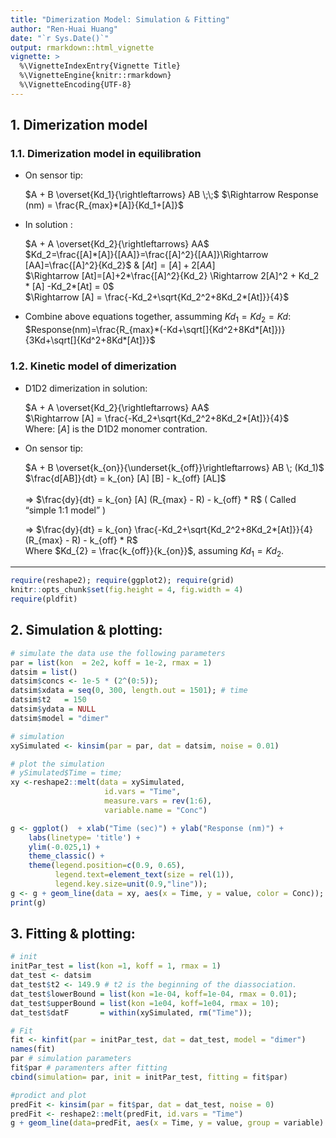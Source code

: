 ```yaml
---
title: "Dimerization Model: Simulation & Fitting"
author: "Ren-Huai Huang"
date: "`r Sys.Date()`"
output: rmarkdown::html_vignette
vignette: >
  %\VignetteIndexEntry{Vignette Title}
  %\VignetteEngine{knitr::rmarkdown}
  %\VignetteEncoding{UTF-8}
---
```

## 1. Dimerization model 
### 1.1. Dimerization model in equilibration

<ul>    
<li>On sensor tip:</li>      
  $A + B \overset{Kd_1}{\rightleftarrows} AB \;\;$   $\Rightarrow Response (nm) = \frac{R_{max}*[A]}{Kd_1+[A]}$   

<li>In solution :</li>     
  $A + A \overset{Kd_2}{\rightleftarrows} AA$  
  $Kd_2=\frac{[A]*[A]}{[AA]}=\frac{[A]^2}{[AA]}\Rightarrow [AA]=\frac{[A]^2}{Kd_2}$ & $[At] = [A] + 2[AA]$    
  $\Rightarrow [At]=[A]+2*\frac{[A]^2}{Kd_2} \Rightarrow 2[A]^2 + Kd_2 * [A] -Kd_2*[At] = 0$     
  $\Rightarrow [A] = \frac{-Kd_2+\sqrt{Kd_2^2+8Kd_2*[At]}}{4}$  

<li>Combine above equations together, assumming $Kd_1 = Kd_2 = Kd$:</li>   
  $Response(nm)=\frac{R_{max}*(-Kd+\sqrt[]{Kd^2+8Kd*[At]})}{3Kd+\sqrt[]{Kd^2+8Kd*[At]}}$     
</ul>    


### 1.2. Kinetic model of dimerization
<ul>
<li>D1D2 dimerization in solution: </li>     
  $A + A \overset{Kd_2}{\rightleftarrows} AA$   
  $\Rightarrow [A] = \frac{-Kd_2+\sqrt{Kd_2^2+8Kd_2*[At]}}{4}$     
  Where: $[A]$ is the D1D2 monomer contration.   
  
<li>On sensor tip: </li>
     
  $A + B \overset{k_{on}}{\underset{k_{off}}\rightleftarrows} AB \; (Kd_1)$    
  $\frac{d[AB]}{dt} = k_{on} [A] [B] - k_{off} [AL]$  <br/>  
  $\Rightarrow$
   $\frac{dy}{dt} = k_{on} [A] (R_{max} - R) - k_{off} * R$      ( Called "simple 1:1 model" )
  
  $\Rightarrow$
   $\frac{dy}{dt} = k_{on} \frac{-Kd_2+\sqrt{Kd_2^2+8Kd_2*[At]}}{4} (R_{max} - R) - k_{off} * R$  
   Where $Kd_{2} = \frac{k_{off}}{k_{on}}$, assuming $Kd_1 = Kd_2$. 
   
</ul>  

-----

```r
require(reshape2); require(ggplot2); require(grid)
knitr::opts_chunk$set(fig.height = 4, fig.width = 4)
require(pldfit)
```

## 2. Simulation & plotting: 
```r
# simulate the data use the following parameters
par = list(kon  = 2e2, koff = 1e-2, rmax = 1)
datsim = list()
datsim$concs <- 1e-5 * (2^(0:5));
datsim$xdata = seq(0, 300, length.out = 1501); # time 
datsim$t2   = 150
datsim$ydata = NULL
datsim$model = "dimer"

# simulation
xySimulated <- kinsim(par = par, dat = datsim, noise = 0.01) 

# plot the simulation
# ySimulated$Time = time; 
xy <-reshape2::melt(data = xySimulated, 
                     id.vars = "Time", 
                     measure.vars = rev(1:6), 
                     variable.name = "Conc")

g <- ggplot()  + xlab("Time (sec)") + ylab("Response (nm)") +
    labs(linetype= 'title') + 
    ylim(-0.025,1) + 
    theme_classic() + 
    theme(legend.position=c(0.9, 0.65),
          legend.text=element_text(size = rel(1)),
          legend.key.size=unit(0.9,"line"));
g <- g + geom_line(data = xy, aes(x = Time, y = value, color = Conc));
print(g)

```

## 3. Fitting & plotting: 
```r
# init
initPar_test = list(kon =1, koff = 1, rmax = 1) 
dat_test <- datsim
dat_test$t2 <- 149.9 # t2 is the beginning of the diassociation. 
dat_test$lowerBound = list(kon =1e-04, koff=1e-04, rmax = 0.01);
dat_test$upperBound = list(kon =1e04, koff=1e04, rmax = 10);
dat_test$datF       = within(xySimulated, rm("Time")); 

# Fit
fit <- kinfit(par = initPar_test, dat = dat_test, model = "dimer")
names(fit)
par # simulation parameters
fit$par # paramenters after fitting
cbind(simulation= par, init = initPar_test, fitting = fit$par)

#prodict and plot
predFit <- kinsim(par = fit$par, dat = dat_test, noise = 0)
predFit <- reshape2::melt(predFit, id.vars = "Time")
g + geom_line(data=predFit, aes(x = Time, y = value, group = variable) ) 
```
